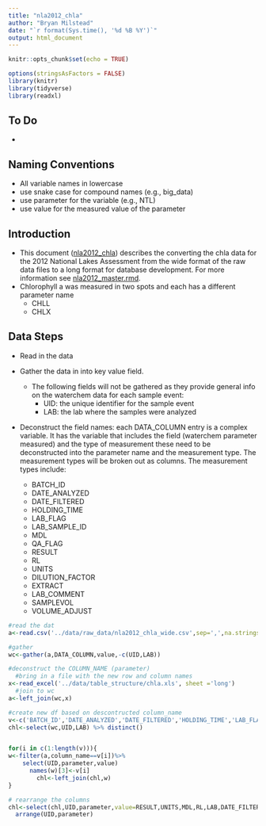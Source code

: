 ```yaml
---
title: "nla2012_chla"
author: "Bryan Milstead"
date: "`r format(Sys.time(), '%d %B %Y')`"
output: html_document
---
```


```r
knitr::opts_chunk$set(echo = TRUE)

options(stringsAsFactors = FALSE) 
library(knitr)
library(tidyverse)
library(readxl)
```
## To Do
* 

## Naming Conventions
* All variable names in lowercase
* use snake case for compound names (e.g., big_data)
* use parameter for the variable (e.g., NTL)
* use value for the measured value of the parameter

## Introduction

* This document ([nla2012_chla](https://github.com/willbmisled/lakes_database/blob/master/R/chla.Rmd)) describes the converting the chla data for the 2012 National Lakes Assessment from the wide format of the raw data files to a long format for database development.  For more information see [nla2012_master.rmd](https://github.com/willbmisled/lakes_database/blob/master/R/nla2012_master.Rmd).
* Chlorophyll a was measured in two spots and each has a different parameter name
    - CHLL
    - CHLX

## Data Steps

* Read in the data

* Gather the data in into key value field.
    - The following fields will not be gathered as they provide general info on the waterchem data for each sample event:
        - UID: the unique identifier for the sample event
        - LAB: the lab where the samples were analyzed

* Deconstruct the field names: each DATA_COLUMN entry is a complex variable.  It has the variable that includes the field (waterchem parameter measured) and the type of measurement these need to be deconstructed into the parameter name and the measurement type. The measurement types will be broken out as columns. The measurement types include:
    - BATCH_ID
    - DATE_ANALYZED
    - DATE_FILTERED
    - HOLDING_TIME
    - LAB_FLAG
    - LAB_SAMPLE_ID
    - MDL
    - QA_FLAG
    - RESULT
    - RL
    - UNITS
    - DILUTION_FACTOR	
    - EXTRACT		
    - LAB_COMMENT				
    - SAMPLEVOL	
    - VOLUME_ADJUST



```r
#read the dat
a<-read.csv('../data/raw_data/nla2012_chla_wide.csv',sep=',',na.strings = c(""," ","NA","N/A")) #1230 rows

#gather  
wc<-gather(a,DATA_COLUMN,value,-c(UID,LAB))

#deconstruct the COLUMN_NAME (parameter)
  #bring in a file with the new row and column names
x<-read_excel('../data/table_structure/chla.xls', sheet ='long')
  #join to wc
a<-left_join(wc,x)

#create new df based on descontructed column_name
v<-c('BATCH_ID','DATE_ANALYZED','DATE_FILTERED','HOLDING_TIME','LAB_FLAG','LAB_SAMPLE_ID','MDL','QA_FLAG','RESULT','RL','UNITS','DILUTION_FACTOR','EXTRACT','LAB_COMMENT','SAMPLEVOL','VOLUME_ADJUST')
chl<-select(wc,UID,LAB) %>% distinct()


for(i in c(1:length(v))){
w<-filter(a,column_name==v[i])%>%
    select(UID,parameter,value)
      names(w)[3]<-v[i]
        chl<-left_join(chl,w)
}

# rearrange the columns
chl<-select(chl,UID,parameter,value=RESULT,UNITS,MDL,RL,LAB,DATE_FILTERED,DATE_ANALYZED,LAB_SAMPLE_ID,LAB_FLAG,LAB_COMMENT,QA_FLAG,HOLDING_TIME,BATCH_ID,DILUTION_FACTOR,EXTRACT,SAMPLEVOL,VOLUME_ADJUST)%>%
  arrange(UID,parameter)


```

